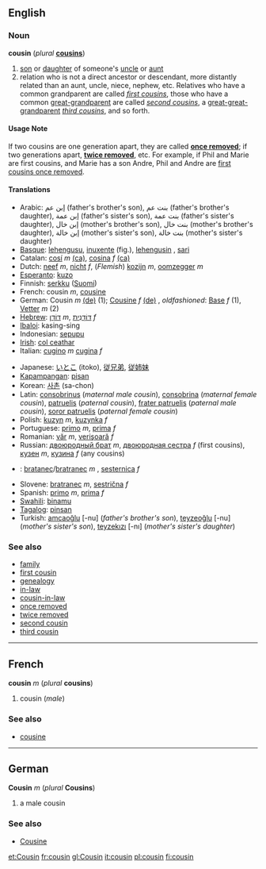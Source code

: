 ==English==
===Noun===
'''cousin''' (''plural'' '''[[cousins]]''')

# [[son]] or [[daughter]] of someone's [[uncle]] or [[aunt]]
# relation who is not a direct ancestor or descendant, more distantly related than an aunt, uncle, niece, nephew, etc.  Relatives who have a common grandparent are called ''[[first cousin]]s'', those who have a common [[great-grandparent]] are called ''[[second cousin]]s'', a [[great-great-grandparent]] ''[[third cousin]]s'', and so forth.

====Usage Note====
If two cousins are one generation apart, they are called '''[[once removed]]'''; if two generations apart, '''[[twice removed]]''', etc.  For example, if Phil and Marie are first cousins, and Marie has a son Andre, Phil and Andre are [[first cousins once removed]].

====Translations====
{{top}}
*Arabic: إبن عم (father's brother's son), بنت عم (father's brother's daughter), إبن عمة (father's sister's son), بنت عمة (father's sister's daughter), إبن خال (mother's brother's son), بنت خال (mother's brother's daughter), إبن خالة (mother's sister's son), بنت خالة (mother's sister's daughter)
*[[Basque]]: [[lehengusu]], [[inuxente]] (fig.), [[lehengusin]] , [[sari]]
*Catalan: [[cosí]] ''m'' [[:ca:cosí|(ca)]], [[cosina]] ''f'' [[:ca:cosina|(ca)]]
*Dutch: [[neef]] ''m'', [[nicht]] ''f'', (''Flemish'') [[kozijn]] ''m'', [[oomzegger]] ''m''
*[[Esperanto]]: [[kuzo]]
*Finnish: [[serkku]] ([[:fi:serkku|Suomi]])
*French: cousin ''m'', [[cousine]]
*German: Cousin ''m'' [[:de:Cousin|(de)]] (1); [[Cousine]] ''f'' [[:de:Cousine|(de)]] , ''oldfashioned'': [[:de:Base|Base]] ''f'' (1), [[Vetter]] ''m'' (2)
*[[Hebrew]]: [[דּוֹדָן]] ''m'', [[דּוֹדָנִית]] ''f''
*[[Ibaloi]]: kasing-sing
*Indonesian: [[sepupu]] 
*[[Irish]]: [[col ceathar]]
*Italian: [[cugino]] ''m'' [[cugina]] ''f''
{{mid}}
*Japanese: [[いとこ]] (itoko), [[従兄弟]], [[従姉妹]]
*[[Kapampangan]]: [[pisan]]
*Korean: [[사촌]] (sa-chon)
*Latin: [[consobrinus]] (''maternal male cousin''), [[consobrina]] (''maternal female cousin''), [[patruelis]] (''paternal cousin''), [[frater patruelis]] (''paternal male cousin''), [[soror patruelis]] (''paternal female cousin'')
*Polish: [[kuzyn]] ''m'', [[kuzynka]] ''f''
*Portuguese: [[primo]] ''m'', [[prima]] ''f'' 
*Romanian: [[văr]] ''m'', [[verişoară]] ''f''
*Russian:  [[двоюродный брат]] ''m'', [[двоюродная сестра]] ''f'' (first cousins), [[кузен]] ''m'', [[кузина]] ''f'' (any cousins)
*{{sk}}: [[bratanec#Slovak|bratanec]]/[[bratranec#Slovak|bratranec]] ''m'' , [[sesternica#Slovak|sesternica]] ''f''
*Slovene: [[bratranec]] ''m'', [[sestrična]] ''f''
*Spanish: [[primo]] ''m'', [[prima]] ''f'' 
*[[Swahili]]: [[binamu]]
*[[Tagalog]]: [[pinsan]]
*Turkish: [[amcaoğlu]] [-nu] (''father's brother's son''), [[teyzeoğlu]] [-nu] (''mother's sister's son''), [[teyzekızı]] [-nı] (''mother's sister's daughter'')
{{bottom}}

===See also===
*[[family]]
*[[first cousin]]
*[[genealogy]]
*[[in-law]]
*[[cousin-in-law]]
*[[once removed]]
*[[twice removed]]
*[[second cousin]]
*[[third cousin]]

----
==French==
'''cousin''' ''m'' (''plural'' '''cousins''')

#cousin (''male'')

===See also===
*[[cousine#French|cousine]]

----
==German==
'''Cousin''' ''m'' (''plural'' '''Cousins''')

# a male cousin

===See also===
*[[Cousine#German|Cousine]]

[[et:Cousin]]
[[fr:cousin]]
[[gl:Cousin]]
[[it:cousin]]
[[pl:cousin]]
[[fi:cousin]]